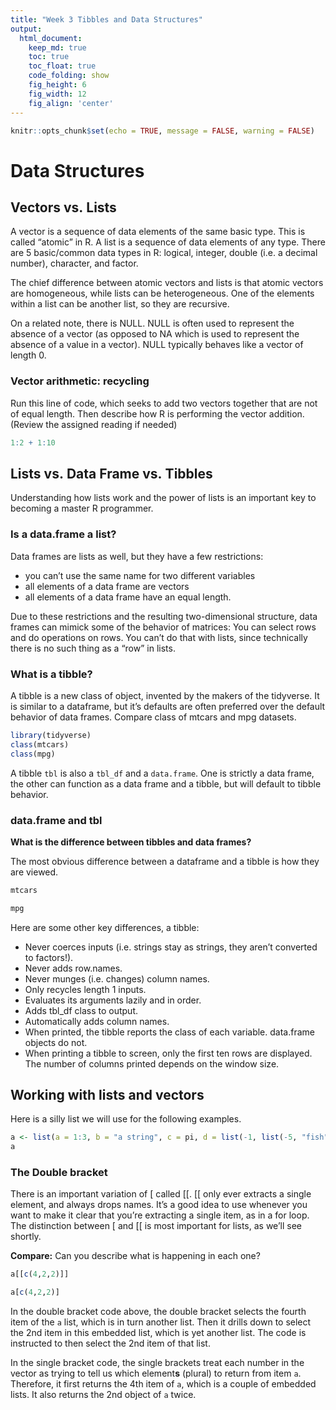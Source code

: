 ```yaml
---
title: "Week 3 Tibbles and Data Structures"
output: 
  html_document:  
    keep_md: true
    toc: true
    toc_float: true
    code_folding: show
    fig_height: 6
    fig_width: 12
    fig_align: 'center'
---
```


```r
knitr::opts_chunk$set(echo = TRUE, message = FALSE, warning = FALSE)

```

# Data Structures 

## Vectors vs. Lists

<p style="text-align: left;">
A vector is a sequence of data elements of the same basic type. This is called "atomic" in R.
A list is a sequence of data elements of any type. There are 5 basic/common data types in R: logical, integer, double (i.e. a decimal number), character, and factor. 

The chief difference between atomic vectors and lists is that atomic vectors are homogeneous, while lists can be heterogeneous. One of the elements within a list can be another list, so they are recursive.

On a related note, there is NULL. NULL is often used to represent the absence of a vector (as opposed to NA which is used to represent the absence of a value in a vector). NULL typically behaves like a vector of length 0. 
</p>

### Vector arithmetic: recycling

Run this line of code, which seeks to add two vectors together that are not of equal length. Then describe how R is performing the vector addition. (Review the assigned reading if needed)

```r
1:2 + 1:10
```


## Lists vs. Data Frame vs. Tibbles

Understanding how lists work and the power of lists is an important key to becoming a master R programmer.  


### Is a data.frame a list?

Data frames are lists as well, but they have a few restrictions:

 - you can't use the same name for two different variables
 - all elements of a data frame are vectors
 - all elements of a data frame have an equal length.

Due to these restrictions and the resulting two-dimensional structure, data frames can mimick some of the behavior of matrices: You can select rows and do operations on rows. You can't do that with lists, since technically there is no such thing as a "row" in lists.


### What is a tibble?

A tibble is a new class of object, invented by the makers of the tidyverse. It is similar to a dataframe, but it's defaults are often preferred over the default behavior of data frames. Compare class of mtcars and mpg datasets.

```r
library(tidyverse)
class(mtcars)
class(mpg)
```

A tibble `tbl` is also a `tbl_df` and a `data.frame`. One is strictly a data frame, the other can function as a data frame and a tibble, but will default to tibble behavior.

### data.frame and tbl

**What is the difference between tibbles and data frames?**

The most obvious difference between a dataframe and a tibble is how they are viewed.

```r
mtcars
```

```r
mpg
```

Here are some other key differences, a tibble:

* Never coerces inputs (i.e. strings stay as strings, they aren't converted to factors!).
* Never adds row.names.
* Never munges (i.e. changes) column names.
* Only recycles length 1 inputs.
* Evaluates its arguments lazily and in order.
* Adds tbl_df class to output.
* Automatically adds column names.
* When printed, the tibble reports the class of each variable. data.frame objects do not.
* When printing a tibble to screen, only the first ten rows are displayed. The number of columns printed depends on the window size.

## Working with lists and vectors

Here is a silly list we will use for the following examples.

```r
a <- list(a = 1:3, b = "a string", c = pi, d = list(-1, list(-5, "fish")))
a
```

### The Double bracket

There is an important variation of [ called [[. [[ only ever extracts a single element, and always drops names. It's a good idea to use whenever you want to make it clear that you're extracting a single item, as in a for loop. The distinction between [ and [[ is most important for lists, as we'll see shortly.

**Compare:** Can you describe what is happening in each one? 

```r
a[[c(4,2,2)]]
```

```r
a[c(4,2,2)]
```

In the double bracket code above, the double bracket selects the fourth item of the `a` list, which is in turn another list. Then it drills down to select the 2nd item in this embedded list, which is yet another list. The code is instructed to then select the 2nd item of that list.

In the single bracket code, the single brackets treat each number in the vector as trying to tell us which element**s** (plural) to return from item `a`. Therefore, it first returns the 4th item of `a`, which is a couple of embedded lists. It also returns the 2nd object of `a` twice.


